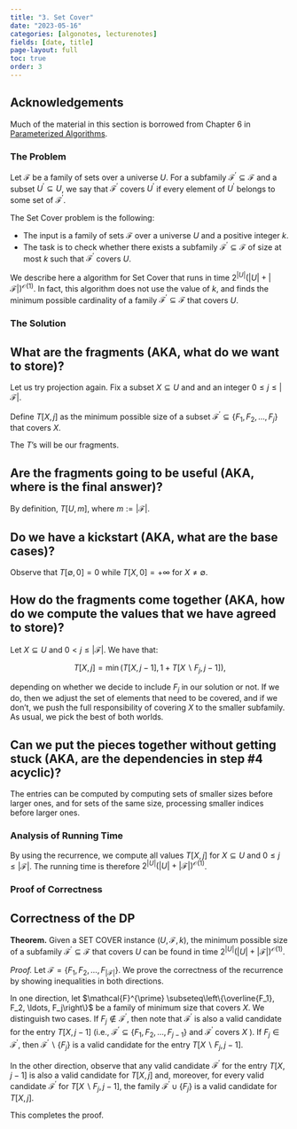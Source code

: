 ```yaml
---
title: "3. Set Cover"
date: "2023-05-16"
categories: [algonotes, lecturenotes]
fields: [date, title]
page-layout: full
toc: true
order: 3
---
```


:::{.callout-note}
# Acknowledgements
Much of the material in this section is borrowed from Chapter 6 in [Parameterized Algorithms](https://www.mimuw.edu.pl/~malcin/book/).
:::


### The Problem

Let $\mathcal{F}$ be a family of sets over a universe $U$. For a subfamily $\mathcal{F}^{\prime} \subseteq \mathcal{F}$ and a subset $U^{\prime} \subseteq U$, we say that $\mathcal{F}^{\prime}$ covers $U^{\prime}$ if every element of $U^{\prime}$ belongs to some set of $\mathcal{F}^{\prime}$.

The Set Cover problem is the following:

- The input is a family of sets $\mathcal{F}$ over a universe $U$ and a positive integer $k$.
- The task is to check whether there exists a subfamily $\mathcal{F}^{\prime} \subseteq \mathcal{F}$ of size at most $k$ such that $\mathcal{F}^{\prime}$ covers $U$. 

We describe here a algorithm for Set Cover that runs in time $2^{|U|}(|U|+|\mathcal{F}|)^{\mathcal{O}(1)}$. In fact, this algorithm does not use the value of $k$, and finds the minimum possible cardinality of a family $\mathcal{F}^{\prime} \subseteq \mathcal{F}$ that covers $U$.

### The Solution

:::{.callout-tip appearance="minimal"}
# What are the fragments (AKA, what do we want to store)?

Let us try projection again. Fix a subset $X \subseteq U$ and and an integer $0 \leqslant j \leqslant |\mathcal{F}|$.

Define $T[X, j]$ as the minimum possible size of a subset $\mathcal{F}^{\prime} \subseteq\left\{F_1, F_2, \ldots, F_j\right\}$ that covers $X$. 

The $T$'s will be our fragments.

:::

:::{.callout-tip appearance="minimal"}
# Are the fragments going to be useful (AKA, where is the final answer)?
By definition, $T[U,m]$, where $m := |\mathcal{F}|$.
:::

:::{.callout-tip appearance="minimal"}
# Do we have a kickstart (AKA, what are the base cases)?

Observe that $T[\emptyset, 0]=0$ while $T[X, 0]=+\infty$ for $X \neq \emptyset$.
:::


:::{.callout-tip appearance="minimal"}
# How do the fragments come together (AKA, how do we compute the values that we have agreed to store)?
Let $X \subseteq U$ and $0<j \leq|\mathcal{F}|$. We have that:

$$
T[X, j]=\min \left(T[X, j-1], 1+T\left[X \backslash F_j, j-1\right]\right),
$$

depending on whether we decide to include $F_j$ in our solution or not. If we do, then we adjust the set of elements that need to be covered, and if we don't, we push the full responsibility of covering $X$ to the smaller subfamily. As usual, we pick the best of both worlds.

:::

:::{.callout-tip appearance="minimal"}
# Can we put the pieces together without getting stuck (AKA, are the dependencies in step #4 acyclic)?

The entries can be computed by computing sets of smaller sizes before larger ones, and for sets of the same size, processing smaller indices before larger ones.

:::


### Analysis of Running Time

By using the recurrence, we compute all values $T[X, j]$ for $X \subseteq U$ and $0 \leqslant j \leqslant |\mathcal{F}|$. The running time is therefore $2^{|U|}(|U|+|\mathcal{F}|)^{\mathcal{O}(1)}$.


### Proof of Correctness


:::{.callout-tip}
# Correctness of the DP

**Theorem.** Given a SET COVER instance $(U, \mathcal{F}, k)$, the minimum possible size of a subfamily $\mathcal{F}^{\prime} \subseteq \mathcal{F}$ that covers $U$ can be found in time $2^{|U|}(|U|+|\mathcal{F}|)^{\mathcal{O}(1)}$.

_Proof._ Let $\mathcal{F}=\left\{F_1, F_2, \ldots, F_{|\mathcal{F}|}\right\}$. We prove the correctness of the recurrence by showing inequalities in both directions. 

In one direction, let $\mathcal{F}^{\prime} \subseteq\left\{\overline{F_1}, F_2, \ldots, F_j\right\}$ be a family of minimum size that covers $X$. We distinguish two cases. If $F_j \notin \mathcal{F}^{\prime}$, then note that $\mathcal{F}^{\prime}$ is also a valid candidate for the entry $T[X, j-1]$ (i.e., $\mathcal{F}^{\prime} \subseteq\left\{F_1, F_2, \ldots, F_{j-1}\right\}$ and $\mathcal{F}^{\prime}$ covers $X$ ). If $F_j \in \mathcal{F}^{\prime}$, then $\mathcal{F}^{\prime} \backslash\left\{F_j\right\}$ is a valid candidate for the entry $T\left[X \backslash F_j, j-1\right]$. 

In the other direction, observe that any valid candidate $\mathcal{F}^{\prime}$ for the entry $T[X, j-1]$ is also a valid candidate for $T[X, j]$ and, moreover, for every valid candidate $\mathcal{F}^{\prime}$ for $T\left[X \backslash F_j, j-1\right]$, the family $\mathcal{F}^{\prime} \cup\left\{F_j\right\}$ is a valid candidate for $T[X, j]$. 

This completes the proof.
:::